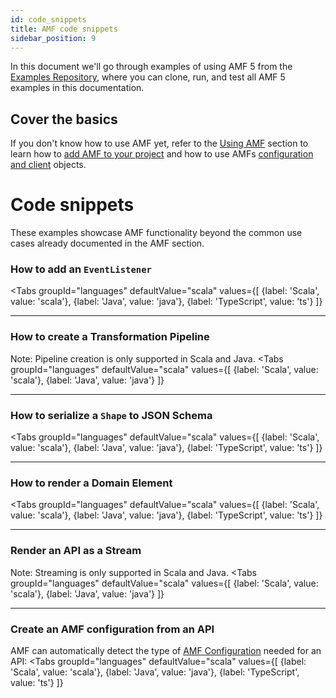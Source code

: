 ```yaml
---
id: code_snippets
title: AMF code snippets
sidebar_position: 9
---
```



In this document we'll go through examples of using AMF 5 from the [Examples Repository](https://github.com/aml-org/examples),
where you can clone, run, and test all AMF 5 examples in this documentation.

## Cover the basics
If you don't know how to use AMF yet, refer to the [Using AMF](../AMF/Using%20AMF/amf_setup) section to learn how to
[add AMF to your project](../AMF/Using%20AMF/amf_setup) and how to use AMFs [configuration and client](../AMF/Using%20AMF/amf_configuration) objects.

# Code snippets
These examples showcase AMF functionality beyond the common use cases already documented in the AMF section.

### How to add an `EventListener`
<Tabs
    groupId="languages"
    defaultValue="scala"
    values={[
        {label: 'Scala', value: 'scala'},
        {label: 'Java', value: 'java'},
        {label: 'TypeScript', value: 'ts'}
    ]}
>

<TabItem value="scala">
    <CodeGetter
        hideLink={true}
        language='scala'
        example='EventListenerTest.scala'
    />
</TabItem>
<TabItem value="java">
    <CodeGetter
        hideLink={true}
        language='java'
        example='EventListenerTest.java'
    />
</TabItem>
<TabItem value="ts">
    <CodeGetter
        hideLink={true}
        language='ts'
        example='event.listener.spec.ts'
    />
</TabItem>
</Tabs>

---

### How to create a Transformation Pipeline
Note: Pipeline creation is only supported in Scala and Java.
<Tabs
    groupId="languages"
    defaultValue="scala"
    values={[
        {label: 'Scala', value: 'scala'},
        {label: 'Java', value: 'java'}
    ]}
>

<TabItem value="scala">
    <CodeGetter
        hideLink={true}
        language='scala'
        example='PipelineCreationTest.scala'
    />
</TabItem>
<TabItem value="java">
    <CodeGetter
        hideLink={true}
        language='java'
        example='PipelineCreationTest.java'
    />
</TabItem>
</Tabs>

---

### How to serialize a `Shape` to JSON Schema
<Tabs
    groupId="languages"
    defaultValue="scala"
    values={[
        {label: 'Scala', value: 'scala'},
        {label: 'Java', value: 'java'},
        {label: 'TypeScript', value: 'ts'}
    ]}
>

<TabItem value="scala">
    <CodeGetter
        hideLink={true}
        language='scala'
        example='ShapeSerializationTest.scala'
    />
</TabItem>
<TabItem value="java">
    <CodeGetter
        hideLink={true}
        language='java'
        example='ShapeSerializationTest.java'
    />
</TabItem>
<TabItem value="ts">
    <CodeGetter
        hideLink={true}
        language='ts'
        example='shape.serialization.spec.ts'
    />
</TabItem>
</Tabs>

---

### How to render a Domain Element
<Tabs
    groupId="languages"
    defaultValue="scala"
    values={[
        {label: 'Scala', value: 'scala'},
        {label: 'Java', value: 'java'},
        {label: 'TypeScript', value: 'ts'}
    ]}
>

<TabItem value="scala">
    <CodeGetter
        hideLink={true}
        language='scala'
        example='RenderDomainElementTest.scala'
    />
</TabItem>
<TabItem value="java">
    <CodeGetter
        hideLink={true}
        language='java'
        example='RenderDomainElementTest.java'
    />
</TabItem>
<TabItem value="ts">
    <CodeGetter
        hideLink={true}
        language='ts'
        example='render.element.spec.ts'
    />
</TabItem>
</Tabs>

---

### Render an API as a Stream
Note: Streaming is only supported in Scala and Java.
<Tabs
    groupId="languages"
    defaultValue="scala"
    values={[
        {label: 'Scala', value: 'scala'},
        {label: 'Java', value: 'java'}
    ]}
>

<TabItem value="scala">
    <CodeGetter
        hideLink={true}
        language='scala'
        example='StreamedRenderTest.scala'
    />
</TabItem>
<TabItem value="java">
    <CodeGetter
        hideLink={true}
        language='java'
        example='StreamedRenderTest.java'
    />
</TabItem>
</Tabs>

---

### Create an AMF configuration from an API
AMF can automatically detect the type of [AMF Configuration](../AMF/Using%20AMF/amf_configuration) needed for an API:
<Tabs
    groupId="languages"
    defaultValue="scala"
    values={[
        {label: 'Scala', value: 'scala'},
        {label: 'Java', value: 'java'},
        {label: 'TypeScript', value: 'ts'}
    ]}
>

<TabItem value="scala">
    <CodeGetter
        hideLink={true}
        language='scala'
        example='UnknownConfigCreation.scala'
    />
</TabItem>
<TabItem value="java">
    <CodeGetter
        hideLink={true}
        language='java'
        example='UnknownConfigCreation.java'
    />
</TabItem>
<TabItem value="ts">
    <CodeGetter
        hideLink={true}
        language='ts'
        example='unknown.config.creation.spec.ts'
    />
</TabItem>
</Tabs>
